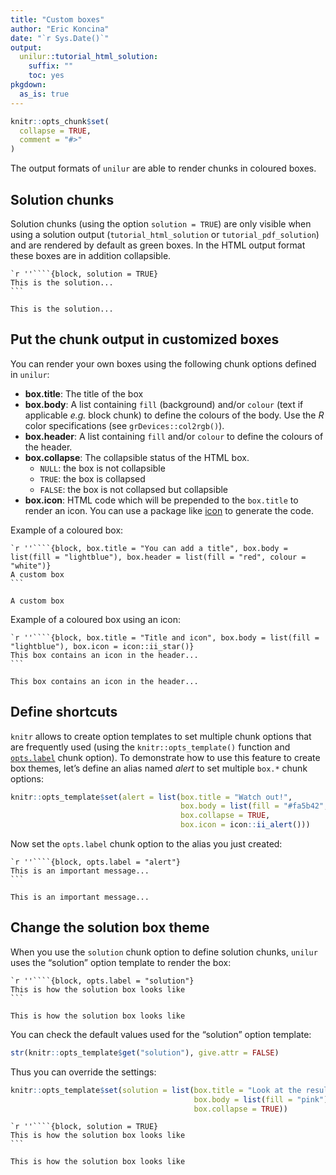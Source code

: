 ```yaml
---
title: "Custom boxes"
author: "Eric Koncina"
date: "`r Sys.Date()`"
output:
  unilur::tutorial_html_solution:
    suffix: ""
    toc: yes
pkgdown:
  as_is: true
---
```


```r
knitr::opts_chunk$set(
  collapse = TRUE,
  comment = "#>"
)
```

The output formats of `unilur` are able to render chunks in coloured boxes.

## Solution chunks

Solution chunks (using the option `solution = TRUE`) are only visible when using a solution output (`tutorial_html_solution` or `tutorial_pdf_solution`) and are rendered by default as green boxes. In the HTML output format these boxes are in addition collapsible.

    `r ''````{block, solution = TRUE}
    This is the solution...
    ```

```block
This is the solution...
```

## Put the chunk output in customized boxes

You can render your own boxes using the following chunk options defined in `unilur`:

- **box.title**: The title of the box
- **box.body**: A list containing `fill` (background) and/or `colour` (text if applicable _e.g._ block chunk) to define the colours of the body. Use the _R_ color specifications (see `grDevices::col2rgb()`).
- **box.header**: A list containing `fill` and/or `colour` to define the colours of the header.
- **box.collapse**: The collapsible status of the HTML box.
    + `NULL`: the box is not collapsible
    + `TRUE`: the box is collapsed
    + `FALSE`: the box is not collapsed but collapsible
- **box.icon**: HTML code which will be prepended to the `box.title` to render an icon. You can use a package like [icon](https://github.com/ropenscilabs/icon) to generate the code.

Example of a coloured box:

    `r ''````{block, box.title = "You can add a title", box.body = list(fill = "lightblue"), box.header = list(fill = "red", colour = "white")}
    A custom box
    ```
    
```block
A custom box
```

Example of a coloured box using an icon:

    `r ''````{block, box.title = "Title and icon", box.body = list(fill = "lightblue"), box.icon = icon::ii_star()}
    This box contains an icon in the header...
    ```

```block
This box contains an icon in the header...
```

## Define shortcuts

`knitr` allows to create option templates to set multiple chunk options that are frequently used (using the `knitr::opts_template()` function and [`opts.label`](https://yihui.name/knitr/options/#option-templates) chunk option). To demonstrate how to use this feature to create box themes, let's define an alias named _alert_ to set multiple `box.*` chunk options:

```r
knitr::opts_template$set(alert = list(box.title = "Watch out!",
                                      box.body = list(fill = "#fa5b42", colour = "#fdf6d4"),
                                      box.collapse = TRUE,
                                      box.icon = icon::ii_alert()))
```

Now set the `opts.label` chunk option to the alias you just created:

    `r ''````{block, opts.label = "alert"}
    This is an important message...
    ```

```block
This is an important message...
```

## Change the solution box theme

When you use the `solution` chunk option to define solution chunks, `unilur` uses the "solution" option template to render the box:

    `r ''````{block, opts.label = "solution"}
    This is how the solution box looks like
    ```

```block
This is how the solution box looks like
```

You can check the default values used for the "solution" option template:

```r
str(knitr::opts_template$get("solution"), give.attr = FALSE)
```

Thus you can override the settings:

```r
knitr::opts_template$set(solution = list(box.title = "Look at the result",
                                         box.body = list(fill = "pink"),
                                         box.collapse = TRUE))
```

    `r ''````{block, solution = TRUE}
    This is how the solution box looks like
    ```

```block
This is how the solution box looks like
```